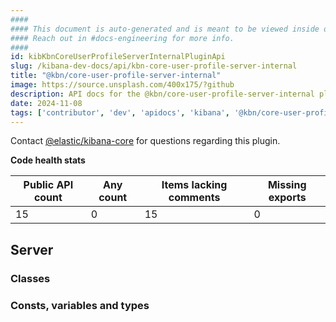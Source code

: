```yaml
---
####
#### This document is auto-generated and is meant to be viewed inside our experimental, new docs system.
#### Reach out in #docs-engineering for more info.
####
id: kibKbnCoreUserProfileServerInternalPluginApi
slug: /kibana-dev-docs/api/kbn-core-user-profile-server-internal
title: "@kbn/core-user-profile-server-internal"
image: https://source.unsplash.com/400x175/?github
description: API docs for the @kbn/core-user-profile-server-internal plugin
date: 2024-11-08
tags: ['contributor', 'dev', 'apidocs', 'kibana', '@kbn/core-user-profile-server-internal']
---
```




Contact [@elastic/kibana-core](https://github.com/orgs/elastic/teams/kibana-core) for questions regarding this plugin.

**Code health stats**

| Public API count  | Any count | Items lacking comments | Missing exports |
|-------------------|-----------|------------------------|-----------------|
| 15 | 0 | 15 | 0 |

## Server

### Classes
<DocDefinitionList data={kbnCoreUserProfileServerInternalObj.server.classes}/>

### Consts, variables and types
<DocDefinitionList data={kbnCoreUserProfileServerInternalObj.server.misc}/>

